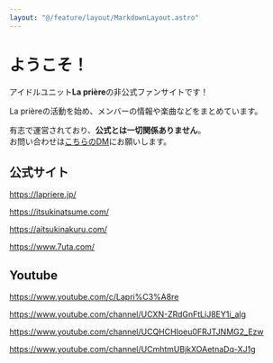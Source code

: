 ```yaml
---
layout: "@/feature/layout/MarkdownLayout.astro"
---
```



<div class="mb-10">
  <LatestMusicVideo
    title="richromatic-prayer / La prière"
    iframeUrl="https://www.youtube.com/embed/BnDgjPK2kq0?si=JQTXM6l8d9Ueq2P7"
  />
</div>

# ようこそ！

アイドルユニット**La prière**の非公式ファンサイトです！

La prièreの活動を始め、メンバーの情報や楽曲などをまとめています。

有志で運営されており、**公式とは一切関係ありません**。  
お問い合わせは[こちらのDM](https://twitter.com/totto0727)にお願いします。

<HomeNavigationMenu />

## 公式サイト

https://lapriere.jp/

https://itsukinatsume.com/

https://aitsukinakuru.com/

https://www.7uta.com/

## Youtube

https://www.youtube.com/c/Lapri%C3%A8re

https://www.youtube.com/channel/UCXN-ZRdGnFtLiJ8EY1i_alg

https://www.youtube.com/channel/UCQHCHIoeu0FRJTJNMG2_Ezw

https://www.youtube.com/channel/UCmhtmUBjkXOAetnaDq-XJ1g
